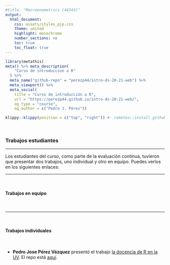 ```yaml
---
#title: "Macroenometrics (44343)"
output:
  html_document:
    css: assets/styles_pjp.css
    theme: united
    highlight: monochrome 
    number_sections: no
    toc: true
    toc_float: true
---
```



```r
library(metathis)
meta() %>% meta_description(
    "Curso de introduccion a R"
  ) %>% 
  meta_name("github-repo" = "perezp44/intro-ds-20-21-web") %>% 
  meta_viewport() %>% 
  meta_social(
    title = "Curso de introducción a R",
    url = "https://perezp44.github.io/intro-ds-20-21-web/",
    og_type = "course",
    og_author = c("Pedro J. Pérez"))
```



```r
klippy::klippy(position = c("top", "right")) #- remotes::install_github("rlesur/klippy")
```


<br>

### Trabajos estudiantes

-------------------

Los estudiantes del curso, como parte de la evaluación continua, tuvieron que presentar dos trabajos, uno individual y otro en equipo. Puedes verlos en los siguientes enlaces:


-----------------------------------

<br>

#### Trabajos en equipo

<br>

----------------------------------

<br>

#### Trabajos individuales

<br>

- **Pedro Jose Pérez Vázquez** presentó el trabajo [la docencia de R en la UV](https://perezp44.github.io/trabajo_BigData/){target="_blank"}. El repo está [aquí](https://github.com/perezp44/trabajo_BigData){target="_blank"}.

<br><br>
